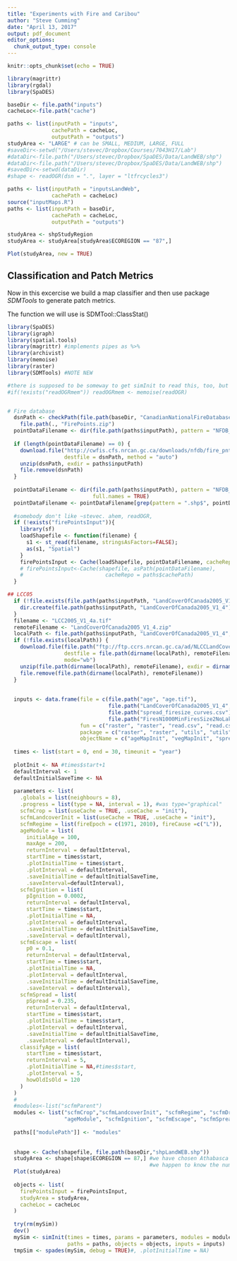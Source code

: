 ```yaml
---
title: "Experiments with Fire and Caribou"
author: "Steve Cumming"
date: "April 13, 2017"
output: pdf_document
editor_options: 
  chunk_output_type: console
---
```


```r
knitr::opts_chunk$set(echo = TRUE)
```


```r
library(magrittr)
library(rgdal)
library(SpaDES)

baseDir <- file.path("inputs")
cacheLoc<-file.path("cache")

paths <- list(inputPath = "inputs",
              cachePath = cacheLoc,
              outputPath = "outputs")
studyArea <- "LARGE" # can be SMALL, MEDIUM, LARGE, FULL
#saveDir<-setwd("/Users/stevec/Dropbox/Courses/7043H17/Lab")
#dataDir<-file.path("/Users/stevec/Dropbox/SpaDES/Data/LandWEB/shp")
#dataDir<-file.path("/Users/stevec/Dropbox/SpaDES/Data/LandWEB/shp")
#savedDir<-setwd(dataDir)
#shape <- readOGR(dsn = ".", layer = "ltfrcycles3")

paths <- list(inputPath = "inputsLandWeb",
              cachePath = cacheLoc)
source("inputMaps.R")
paths <- list(inputPath = baseDir,
              cachePath = cacheLoc,
              outputPath = "outputs")

studyArea <- shpStudyRegion 
studyArea <- studyArea[studyArea$ECOREGION == "87",]

Plot(studyArea, new = TRUE)
```

## Classification and Patch Metrics

Now in this excercise we build a map classifier and then use package _SDMTools_ to generate patch metrics.

The function we will use is SDMTool::ClassStat()

```r
library(SpaDES)
library(igraph)
library(spatial.tools)
library(magrittr) #implements pipes as %>%
library(archivist)
library(memoise)
library(raster)
library(SDMTools) #NOTE NEW

#there is supposed to be someway to get simInit to read this, too, but the method are undocumented and I can not get them to work...s'matter of specifying the names arguments of readOGR, and also in what environment or package to look for the memoised version we just created here.
#if(!exists("readOGRmem")) readOGRmem <- memoise(readOGR)


# Fire database
  dsnPath <- checkPath(file.path(baseDir, "CanadianNationalFireDatabase", "NFDB_point"),  create = TRUE) %>% 
    file.path(., "FirePoints.zip")
  pointDataFilename <- dir(file.path(paths$inputPath), pattern = "NFDB_point", full.names = TRUE)
  
  if (length(pointDataFilename) == 0) {
    download.file("http://cwfis.cfs.nrcan.gc.ca/downloads/nfdb/fire_pnt/current_version/NFDB_point.zip", 
                  destfile = dsnPath, method = "auto")
    unzip(dsnPath, exdir = paths$inputPath)
    file.remove(dsnPath)
  }
  
  pointDataFilename <- dir(file.path(paths$inputPath), pattern = "NFDB_point", 
                           full.names = TRUE)
  pointDataFilename <- pointDataFilename[grep(pattern = ".shp$", pointDataFilename)]
  
  #somebody don't like ~stevec. ahem, readOGR,
  if (!exists("firePointsInput")){
    library(sf)
    loadShapefile <- function(filename) {
      s1 <- st_read(filename, stringsAsFactors=FALSE);
      as(s1, "Spatial")
    }
    firePointsInput <- Cache(loadShapefile, pointDataFilename, cacheRepo = paths$cachePath)
    # firePointsInput<-Cache(shapefile, asPath(pointDataFilename), 
    #                          cacheRepo = paths$cachePath)
  }

## LCC05
  if (!file.exists(file.path(paths$inputPath, "LandCoverOfCanada2005_V1_4"))) {
    dir.create(file.path(paths$inputPath, "LandCoverOfCanada2005_V1_4"))
  }
  filename <- "LCC2005_V1_4a.tif"
  remoteFilename <- "LandCoverOfCanada2005_V1_4.zip"
  localPath <- file.path(paths$inputPath, "LandCoverOfCanada2005_V1_4", filename)
  if (!file.exists(localPath)) {
    download.file(file.path("ftp://ftp.ccrs.nrcan.gc.ca/ad/NLCCLandCover/LandcoverCanada2005_250m", remoteFilename), 
                  destfile = file.path(dirname(localPath), remoteFilename) , 
                  mode="wb")
    unzip(file.path(dirname(localPath), remoteFilename), exdir = dirname(localPath))#, files="LandCoverOfCanada2005_V1_4/LCC2005_V1_4a.tif")
    file.remove(file.path(dirname(localPath), remoteFilename))
  }
  
  
  inputs <- data.frame(file = c(file.path("age", "age.tif"), 
                                file.path("LandCoverOfCanada2005_V1_4", "LCC2005_V1_4a.tif"),
                                file.path("spread_firesize_curves.csv"),
                                file.path("FiresN1000MinFiresSize2NoLakes.csv")),
                       fun = c("raster", "raster", "read.csv", "read.csv"),
                       package = c("raster", "raster", "utils", "utils"),
                       objectName = c("ageMapInit", "vegMapInit", "spreadCalibrationTable", "cTable2"))
  
  times <- list(start = 0, end = 30, timeunit = "year")
  
  plotInit <- NA #times$start+1
  defaultInterval <- 1
  defaultInitialSaveTime <- NA
  
  parameters <- list(
    .globals = list(neighbours = 8),
    .progress = list(type = NA, interval = 1), #was type="graphical"
    scfmCrop = list(useCache = TRUE, .useCache = "init"),
    scfmLandcoverInit = list(useCache = TRUE, .useCache = "init"),
    scfmRegime = list(fireEpoch = c(1971, 2010), fireCause =c("L")),
    ageModule = list(
      initialAge = 100, 
      maxAge = 200, 
      returnInterval = defaultInterval, 
      startTime = times$start,
      .plotInitialTime = times$start,
      .plotInterval = defaultInterval,
      .saveInitialTime = defaultInitialSaveTime, 
      .saveInterval=defaultInterval),
    scfmIgnition = list(
      pIgnition = 0.0002, 
      returnInterval = defaultInterval, 
      startTime = times$start,
      .plotInitialTime = NA,
      .plotInterval = defaultInterval,
      .saveInitialTime = defaultInitialSaveTime, 
      .saveInterval = defaultInterval),
    scfmEscape = list(
      p0 = 0.1, 
      returnInterval = defaultInterval, 
      startTime = times$start,
      .plotInitialTime = NA,
      .plotInterval = defaultInterval,
      .saveInitialTime = defaultInitialSaveTime, 
      .saveInterval = defaultInterval),
    scfmSpread = list(
      pSpread = 0.235, 
      returnInterval = defaultInterval, 
      startTime = times$start,
      .plotInitialTime = times$start,
      .plotInterval = defaultInterval,
      .saveInitialTime = defaultInitialSaveTime, 
      .saveInterval = defaultInterval),
    classifyAge = list(
      startTime = times$start,
      returnInterval = 5,
      .plotInitialTime = NA,#times$start,
      .plotInterval = 5,
      howOldIsOld = 120
    )
  )
  #
  #modules<-list("scfmParent")
  modules <- list("scfmCrop","scfmLandcoverInit", "scfmRegime", "scfmDriver",
                  "ageModule", "scfmIgnition", "scfmEscape", "scfmSpread", "classifyAge") # "caribou"
              
  paths[["modulePath"]] <- "modules"
  
  
  shape <- Cache(shapefile, file.path(baseDir,"shpLandWEB.shp"))
  studyArea <- shape[shape$ECOREGION == 87,] #we have chosen Athabasca Plains in northern SK
                                             #we happen to know the numeric code is 87 (easier to type)
  Plot(studyArea)
  
  objects <- list(
    firePointsInput = firePointsInput,
    studyArea = studyArea,
    cacheLoc = cacheLoc
  )
  
  try(rm(mySim))
  dev()
  mySim <- simInit(times = times, params = parameters, modules = modules,
                   paths = paths, objects = objects, inputs = inputs) 
  tmpSim <- spades(mySim, debug = TRUE)#, .plotInitialTime = NA)
```
